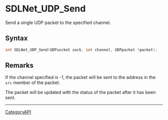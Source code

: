 = SDLNet_UDP_Send =

Send a single UDP packet to the specified channel.

== Syntax ==

<syntaxhighlight lang='c'>
int SDLNet_UDP_Send(UDPsocket sock, int channel, UDPpacket *packet);
</syntaxhighlight>

== Remarks ==

If the channel specified is -1, the packet will be sent to the address in
the <code>src</code> member of the packet.

The packet will be updated with the status of the packet after it has been
sent.

----
[[CategoryAPI]]


